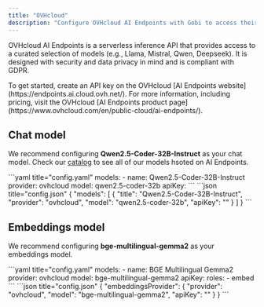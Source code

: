 ```yaml
---
title: "OVHcloud"
description: "Configure OVHcloud AI Endpoints with Gobi to access their GDPR-compliant serverless inference API for models like Qwen, Llama, Mistral, and Deepseek, with strong security and data privacy features"
---
```


OVHcloud AI Endpoints is a serverless inference API that provides access to a curated selection of models (e.g., Llama, Mistral, Qwen, Deepseek). It is designed with security and data privacy in mind and is compliant with GDPR.

<Info>
  To get started, create an API key on the OVHcloud [AI Endpoints
  website](https://endpoints.ai.cloud.ovh.net/). For more information, including
  pricing, visit the OVHcloud [AI Endpoints product
  page](https://www.ovhcloud.com/en/public-cloud/ai-endpoints/).
</Info>

## Chat model

We recommend configuring **Qwen2.5-Coder-32B-Instruct** as your chat model.
Check our [catalog](https://endpoints.ai.cloud.ovh.net/catalog) to see all of our models hsoted on AI Endpoints.

<Tabs>
    <Tab title="YAML">
    ```yaml title="config.yaml"
    models:
      - name: Qwen2.5-Coder-32B-Instruct
        provider: ovhcloud
        model: qwen2.5-coder-32b
        apiKey: <YOUR_AIENDPOINTS_API_KEY>
    ```
    </Tab>
    <Tab title="JSON">
    ```json title="config.json"
    {
      "models": [
        {
          "title": "Qwen2.5-Coder-32B-Instruct",
          "provider": "ovhcloud",
          "model": "qwen2.5-coder-32b",
          "apiKey": "<YOUR_AIENDPOINTS_API_KEY>"
        }
      ]
    }
    ```
    </Tab>
</Tabs>

## Embeddings model

We recommend configuring **bge-multilingual-gemma2** as your embeddings model.

<Tabs>
  <Tab title="YAML">
  ```yaml title="config.yaml"
  models:
    - name: BGE Multilingual Gemma2
      provider: ovhcloud
      model: bge-multilingual-gemma2
      apiKey: <YOUR_AIENDPOINTS_API_KEY>
      roles: 
        - embed
  ```
  </Tab>
  <Tab title="JSON">
  ```json title="config.json"
  {
    "embeddingsProvider": {
      "provider": "ovhcloud",
      "model": "bge-multilingual-gemma2",
      "apiKey": "<YOUR_AIENDPOINTS_API_KEY>"
    }
  }
  ```
  </Tab>
</Tabs>
